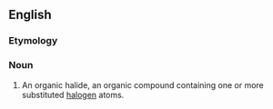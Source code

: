 ==English==


===Etymology===

{{prefix|organo-|halide}}

===Noun===
{{en-noun}}

#{{organic compound}} An organic halide, an organic compound containing one or more substituted [[halogen]] atoms.
